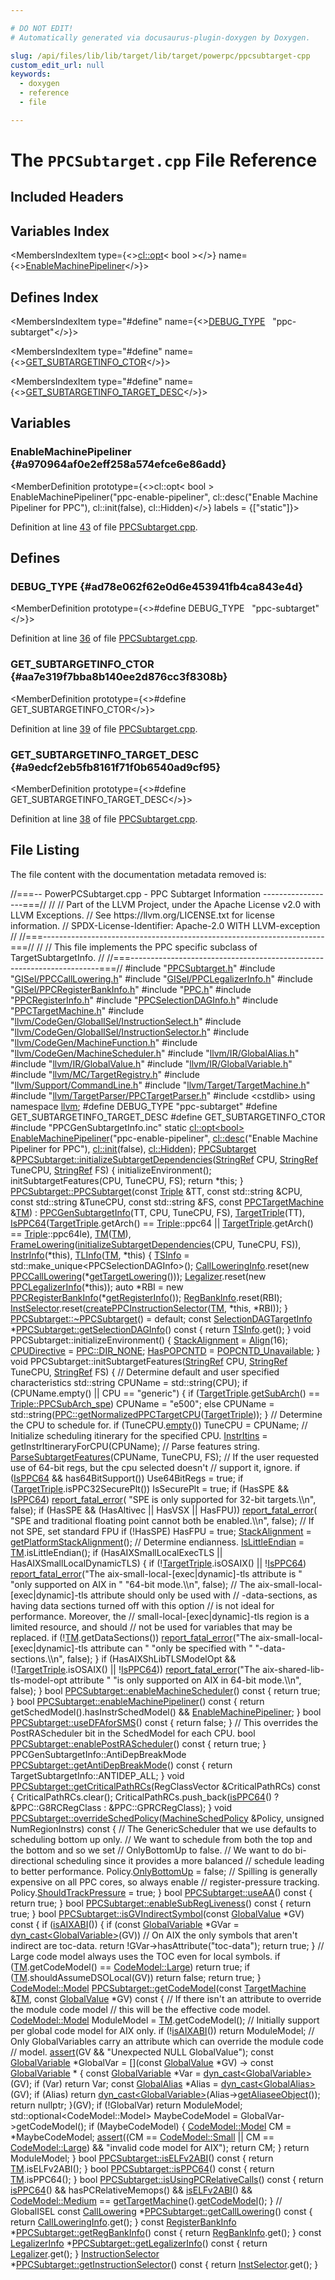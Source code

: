 ```yaml
---

# DO NOT EDIT!
# Automatically generated via docusaurus-plugin-doxygen by Doxygen.

slug: /api/files/lib/lib/target/lib/target/powerpc/ppcsubtarget-cpp
custom_edit_url: null
keywords:
  - doxygen
  - reference
  - file

---
```





# The `PPCSubtarget.cpp` File Reference

<DoxygenPage pluginConfig={pluginConfig}>



## Included Headers

<IncludesList>
<IncludesListItem
  filePath="PPCSubtarget.h"
  permalink="/docs/api/files/lib/lib/target/lib/target/powerpc/ppcsubtarget-h"
  isLocal="true" />
<IncludesListItem
  filePath="GISel/PPCCallLowering.h"
  permalink="/docs/api/files/lib/lib/target/lib/target/powerpc/lib/target/powerpc/gisel/ppccalllowering-h"
  isLocal="true" />
<IncludesListItem
  filePath="GISel/PPCLegalizerInfo.h"
  permalink="/docs/api/files/lib/lib/target/lib/target/powerpc/lib/target/powerpc/gisel/ppclegalizerinfo-h"
  isLocal="true" />
<IncludesListItem
  filePath="GISel/PPCRegisterBankInfo.h"
  permalink="/docs/api/files/lib/lib/target/lib/target/powerpc/lib/target/powerpc/gisel/ppcregisterbankinfo-h"
  isLocal="true" />
<IncludesListItem
  filePath="PPC.h"
  permalink="/docs/api/files/lib/lib/target/lib/target/powerpc/ppc-h"
  isLocal="true" />
<IncludesListItem
  filePath="PPCRegisterInfo.h"
  permalink="/docs/api/files/lib/lib/target/lib/target/powerpc/ppcregisterinfo-h"
  isLocal="true" />
<IncludesListItem
  filePath="PPCSelectionDAGInfo.h"
  permalink="/docs/api/files/lib/lib/target/lib/target/powerpc/ppcselectiondaginfo-h"
  isLocal="true" />
<IncludesListItem
  filePath="PPCTargetMachine.h"
  permalink="/docs/api/files/lib/lib/target/lib/target/powerpc/ppctargetmachine-h"
  isLocal="true" />
<IncludesListItem
  filePath="llvm/CodeGen/GlobalISel/InstructionSelect.h"
  permalink="/docs/api/files/include/include/llvm/include/llvm/codegen/include/llvm/codegen/globalisel/instructionselect-h"
  isLocal="true" />
<IncludesListItem
  filePath="llvm/CodeGen/GlobalISel/InstructionSelector.h"
  permalink="/docs/api/files/include/include/llvm/include/llvm/codegen/include/llvm/codegen/globalisel/instructionselector-h"
  isLocal="true" />
<IncludesListItem
  filePath="llvm/CodeGen/MachineFunction.h"
  permalink="/docs/api/files/include/include/llvm/include/llvm/codegen/machinefunction-h"
  isLocal="true" />
<IncludesListItem
  filePath="llvm/CodeGen/MachineScheduler.h"
  permalink="/docs/api/files/include/include/llvm/include/llvm/codegen/machinescheduler-h"
  isLocal="true" />
<IncludesListItem
  filePath="llvm/IR/GlobalAlias.h"
  permalink="/docs/api/files/include/include/llvm/include/llvm/ir/globalalias-h"
  isLocal="true" />
<IncludesListItem
  filePath="llvm/IR/GlobalValue.h"
  permalink="/docs/api/files/include/include/llvm/include/llvm/ir/globalvalue-h"
  isLocal="true" />
<IncludesListItem
  filePath="llvm/IR/GlobalVariable.h"
  permalink="/docs/api/files/include/include/llvm/include/llvm/ir/globalvariable-h"
  isLocal="true" />
<IncludesListItem
  filePath="llvm/MC/TargetRegistry.h"
  permalink="/docs/api/files/include/include/llvm/include/llvm/mc/targetregistry-h"
  isLocal="true" />
<IncludesListItem
  filePath="llvm/Support/CommandLine.h"
  permalink="/docs/api/files/include/include/llvm/include/llvm/support/commandline-h"
  isLocal="true" />
<IncludesListItem
  filePath="llvm/Target/TargetMachine.h"
  permalink="/docs/api/files/include/include/llvm/include/llvm/target/targetmachine-h"
  isLocal="true" />
<IncludesListItem
  filePath="llvm/TargetParser/PPCTargetParser.h"
  permalink="/docs/api/files/include/include/llvm/include/llvm/targetparser/ppctargetparser-h"
  isLocal="true" />
<IncludesListItem
  filePath="cstdlib"
  permalink=""
  isLocal="false" />
<IncludesListItem
  filePath="PPCGenSubtargetInfo.inc"
  permalink=""
  isLocal="true" />
</IncludesList>

## Variables Index

<MembersIndex>

<MembersIndexItem
  type={<><a href="/docs/api/classes/llvm/cl/opt">cl::opt</a>&lt; bool &gt;</>}
  name={<><a href="#a970964af0e2eff258a574efce6e86add">EnableMachinePipeliner</a></>}>
</MembersIndexItem>

</MembersIndex>

## Defines Index

<MembersIndex>

<MembersIndexItem
  type="#define"
  name={<><a href="#ad78e062f62e0d6e453941fb4ca843e4d">DEBUG&#95;TYPE</a>&nbsp;&nbsp;&nbsp;&quot;ppc-subtarget&quot;</>}>
</MembersIndexItem>

<MembersIndexItem
  type="#define"
  name={<><a href="#aa7e319f7bba8b140ee2d876cc3f8308b">GET&#95;SUBTARGETINFO&#95;CTOR</a></>}>
</MembersIndexItem>

<MembersIndexItem
  type="#define"
  name={<><a href="#a9edcf2eb5fb8161f71f0b6540ad9cf95">GET&#95;SUBTARGETINFO&#95;TARGET&#95;DESC</a></>}>
</MembersIndexItem>

</MembersIndex>


<SectionDefinition>

## Variables

### EnableMachinePipeliner {#a970964af0e2eff258a574efce6e86add}

<MemberDefinition
  prototype={<>cl::opt&lt; bool &gt; EnableMachinePipeliner(&quot;ppc-enable-pipeliner&quot;, cl::desc(&quot;Enable Machine Pipeliner for PPC&quot;), cl::init(false), cl::Hidden)</>}
  labels = {["static"]}>

Definition at line <a href="#l00043">43</a> of file <a href="/docs/api/files/lib/lib/target/lib/target/powerpc/ppcsubtarget-cpp">PPCSubtarget.cpp</a>.
</MemberDefinition>

</SectionDefinition>

<SectionDefinition>

## Defines

### DEBUG&#95;TYPE {#ad78e062f62e0d6e453941fb4ca843e4d}

<MemberDefinition
  prototype={<>#define DEBUG&#95;TYPE&nbsp;&nbsp;&nbsp;&quot;ppc-subtarget&quot;</>}>

Definition at line <a href="#l00036">36</a> of file <a href="/docs/api/files/lib/lib/target/lib/target/powerpc/ppcsubtarget-cpp">PPCSubtarget.cpp</a>.
</MemberDefinition>

### GET&#95;SUBTARGETINFO&#95;CTOR {#aa7e319f7bba8b140ee2d876cc3f8308b}

<MemberDefinition
  prototype={<>#define GET&#95;SUBTARGETINFO&#95;CTOR</>}>

Definition at line <a href="#l00039">39</a> of file <a href="/docs/api/files/lib/lib/target/lib/target/powerpc/ppcsubtarget-cpp">PPCSubtarget.cpp</a>.
</MemberDefinition>

### GET&#95;SUBTARGETINFO&#95;TARGET&#95;DESC {#a9edcf2eb5fb8161f71f0b6540ad9cf95}

<MemberDefinition
  prototype={<>#define GET&#95;SUBTARGETINFO&#95;TARGET&#95;DESC</>}>

Definition at line <a href="#l00038">38</a> of file <a href="/docs/api/files/lib/lib/target/lib/target/powerpc/ppcsubtarget-cpp">PPCSubtarget.cpp</a>.
</MemberDefinition>

</SectionDefinition>

## File Listing

The file content with the documentation metadata removed is:

<ProgramListing>

<Link id="l00001" /><CodeLine lineNumber="1"><Highlight kind="comment">//===-- PowerPCSubtarget.cpp - PPC Subtarget Information ------------------===//</Highlight><Highlight kind="normal"></Highlight></CodeLine>
<Link id="l00002" /><CodeLine lineNumber="2"><Highlight kind="normal"></Highlight><Highlight kind="comment">//</Highlight><Highlight kind="normal"></Highlight></CodeLine>
<Link id="l00003" /><CodeLine lineNumber="3"><Highlight kind="normal"></Highlight><Highlight kind="comment">// Part of the LLVM Project, under the Apache License v2.0 with LLVM Exceptions.</Highlight><Highlight kind="normal"></Highlight></CodeLine>
<Link id="l00004" /><CodeLine lineNumber="4"><Highlight kind="normal"></Highlight><Highlight kind="comment">// See https://llvm.org/LICENSE.txt for license information.</Highlight><Highlight kind="normal"></Highlight></CodeLine>
<Link id="l00005" /><CodeLine lineNumber="5"><Highlight kind="normal"></Highlight><Highlight kind="comment">// SPDX-License-Identifier: Apache-2.0 WITH LLVM-exception</Highlight><Highlight kind="normal"></Highlight></CodeLine>
<Link id="l00006" /><CodeLine lineNumber="6"><Highlight kind="normal"></Highlight><Highlight kind="comment">//</Highlight><Highlight kind="normal"></Highlight></CodeLine>
<Link id="l00007" /><CodeLine lineNumber="7"><Highlight kind="normal"></Highlight><Highlight kind="comment">//===----------------------------------------------------------------------===//</Highlight><Highlight kind="normal"></Highlight></CodeLine>
<Link id="l00008" /><CodeLine lineNumber="8"><Highlight kind="normal"></Highlight><Highlight kind="comment">//</Highlight><Highlight kind="normal"></Highlight></CodeLine>
<Link id="l00009" /><CodeLine lineNumber="9"><Highlight kind="normal"></Highlight><Highlight kind="comment">// This file implements the PPC specific subclass of TargetSubtargetInfo.</Highlight><Highlight kind="normal"></Highlight></CodeLine>
<Link id="l00010" /><CodeLine lineNumber="10"><Highlight kind="normal"></Highlight><Highlight kind="comment">//</Highlight><Highlight kind="normal"></Highlight></CodeLine>
<Link id="l00011" /><CodeLine lineNumber="11"><Highlight kind="normal"></Highlight><Highlight kind="comment">//===----------------------------------------------------------------------===//</Highlight><Highlight kind="normal"></Highlight></CodeLine>
<Link id="l00012" /><CodeLine lineNumber="12"><Highlight kind="normal"></Highlight></CodeLine>
<Link id="l00013" /><CodeLine lineNumber="13"><Highlight kind="normal"></Highlight><Highlight kind="preprocessor">#include &quot;<a href="/docs/api/files/lib/lib/target/lib/target/powerpc/ppcsubtarget-h">PPCSubtarget.h</a>&quot;</Highlight><Highlight kind="normal"></Highlight></CodeLine>
<Link id="l00014" /><CodeLine lineNumber="14"><Highlight kind="normal"></Highlight><Highlight kind="preprocessor">#include &quot;<a href="/docs/api/files/lib/lib/target/lib/target/powerpc/lib/target/powerpc/gisel/ppccalllowering-h">GISel/PPCCallLowering.h</a>&quot;</Highlight><Highlight kind="normal"></Highlight></CodeLine>
<Link id="l00015" /><CodeLine lineNumber="15"><Highlight kind="normal"></Highlight><Highlight kind="preprocessor">#include &quot;<a href="/docs/api/files/lib/lib/target/lib/target/powerpc/lib/target/powerpc/gisel/ppclegalizerinfo-h">GISel/PPCLegalizerInfo.h</a>&quot;</Highlight><Highlight kind="normal"></Highlight></CodeLine>
<Link id="l00016" /><CodeLine lineNumber="16"><Highlight kind="normal"></Highlight><Highlight kind="preprocessor">#include &quot;<a href="/docs/api/files/lib/lib/target/lib/target/powerpc/lib/target/powerpc/gisel/ppcregisterbankinfo-h">GISel/PPCRegisterBankInfo.h</a>&quot;</Highlight><Highlight kind="normal"></Highlight></CodeLine>
<Link id="l00017" /><CodeLine lineNumber="17"><Highlight kind="normal"></Highlight><Highlight kind="preprocessor">#include &quot;<a href="/docs/api/files/lib/lib/target/lib/target/powerpc/ppc-h">PPC.h</a>&quot;</Highlight><Highlight kind="normal"></Highlight></CodeLine>
<Link id="l00018" /><CodeLine lineNumber="18"><Highlight kind="normal"></Highlight><Highlight kind="preprocessor">#include &quot;<a href="/docs/api/files/lib/lib/target/lib/target/powerpc/ppcregisterinfo-h">PPCRegisterInfo.h</a>&quot;</Highlight><Highlight kind="normal"></Highlight></CodeLine>
<Link id="l00019" /><CodeLine lineNumber="19"><Highlight kind="normal"></Highlight><Highlight kind="preprocessor">#include &quot;<a href="/docs/api/files/lib/lib/target/lib/target/powerpc/ppcselectiondaginfo-h">PPCSelectionDAGInfo.h</a>&quot;</Highlight><Highlight kind="normal"></Highlight></CodeLine>
<Link id="l00020" /><CodeLine lineNumber="20"><Highlight kind="normal"></Highlight><Highlight kind="preprocessor">#include &quot;<a href="/docs/api/files/lib/lib/target/lib/target/powerpc/ppctargetmachine-h">PPCTargetMachine.h</a>&quot;</Highlight><Highlight kind="normal"></Highlight></CodeLine>
<Link id="l00021" /><CodeLine lineNumber="21"><Highlight kind="normal"></Highlight><Highlight kind="preprocessor">#include &quot;<a href="/docs/api/files/include/include/llvm/include/llvm/codegen/include/llvm/codegen/globalisel/instructionselect-h">llvm/CodeGen/GlobalISel/InstructionSelect.h</a>&quot;</Highlight><Highlight kind="normal"></Highlight></CodeLine>
<Link id="l00022" /><CodeLine lineNumber="22"><Highlight kind="normal"></Highlight><Highlight kind="preprocessor">#include &quot;<a href="/docs/api/files/include/include/llvm/include/llvm/codegen/include/llvm/codegen/globalisel/instructionselector-h">llvm/CodeGen/GlobalISel/InstructionSelector.h</a>&quot;</Highlight><Highlight kind="normal"></Highlight></CodeLine>
<Link id="l00023" /><CodeLine lineNumber="23"><Highlight kind="normal"></Highlight><Highlight kind="preprocessor">#include &quot;<a href="/docs/api/files/include/include/llvm/include/llvm/codegen/machinefunction-h">llvm/CodeGen/MachineFunction.h</a>&quot;</Highlight><Highlight kind="normal"></Highlight></CodeLine>
<Link id="l00024" /><CodeLine lineNumber="24"><Highlight kind="normal"></Highlight><Highlight kind="preprocessor">#include &quot;<a href="/docs/api/files/include/include/llvm/include/llvm/codegen/machinescheduler-h">llvm/CodeGen/MachineScheduler.h</a>&quot;</Highlight><Highlight kind="normal"></Highlight></CodeLine>
<Link id="l00025" /><CodeLine lineNumber="25"><Highlight kind="normal"></Highlight><Highlight kind="preprocessor">#include &quot;<a href="/docs/api/files/include/include/llvm/include/llvm/ir/globalalias-h">llvm/IR/GlobalAlias.h</a>&quot;</Highlight><Highlight kind="normal"></Highlight></CodeLine>
<Link id="l00026" /><CodeLine lineNumber="26"><Highlight kind="normal"></Highlight><Highlight kind="preprocessor">#include &quot;<a href="/docs/api/files/include/include/llvm/include/llvm/ir/globalvalue-h">llvm/IR/GlobalValue.h</a>&quot;</Highlight><Highlight kind="normal"></Highlight></CodeLine>
<Link id="l00027" /><CodeLine lineNumber="27"><Highlight kind="normal"></Highlight><Highlight kind="preprocessor">#include &quot;<a href="/docs/api/files/include/include/llvm/include/llvm/ir/globalvariable-h">llvm/IR/GlobalVariable.h</a>&quot;</Highlight><Highlight kind="normal"></Highlight></CodeLine>
<Link id="l00028" /><CodeLine lineNumber="28"><Highlight kind="normal"></Highlight><Highlight kind="preprocessor">#include &quot;<a href="/docs/api/files/include/include/llvm/include/llvm/mc/targetregistry-h">llvm/MC/TargetRegistry.h</a>&quot;</Highlight><Highlight kind="normal"></Highlight></CodeLine>
<Link id="l00029" /><CodeLine lineNumber="29"><Highlight kind="normal"></Highlight><Highlight kind="preprocessor">#include &quot;<a href="/docs/api/files/include/include/llvm/include/llvm/support/commandline-h">llvm/Support/CommandLine.h</a>&quot;</Highlight><Highlight kind="normal"></Highlight></CodeLine>
<Link id="l00030" /><CodeLine lineNumber="30"><Highlight kind="normal"></Highlight><Highlight kind="preprocessor">#include &quot;<a href="/docs/api/files/include/include/llvm/include/llvm/target/targetmachine-h">llvm/Target/TargetMachine.h</a>&quot;</Highlight><Highlight kind="normal"></Highlight></CodeLine>
<Link id="l00031" /><CodeLine lineNumber="31"><Highlight kind="normal"></Highlight><Highlight kind="preprocessor">#include &quot;<a href="/docs/api/files/include/include/llvm/include/llvm/targetparser/ppctargetparser-h">llvm/TargetParser/PPCTargetParser.h</a>&quot;</Highlight><Highlight kind="normal"></Highlight></CodeLine>
<Link id="l00032" /><CodeLine lineNumber="32"><Highlight kind="normal"></Highlight><Highlight kind="preprocessor">#include &lt;cstdlib&gt;</Highlight><Highlight kind="normal"></Highlight></CodeLine>
<Link id="l00033" /><CodeLine lineNumber="33"><Highlight kind="normal"></Highlight></CodeLine>
<Link id="l00034" /><CodeLine lineNumber="34"><Highlight kind="normal"></Highlight><Highlight kind="keyword">using namespace </Highlight><Highlight kind="normal"><a href="/docs/api/namespaces/llvm">llvm</a>;</Highlight></CodeLine>
<Link id="l00035" /><CodeLine lineNumber="35"><Highlight kind="normal"></Highlight></CodeLine>
<Link id="l00036" /><CodeLine lineNumber="36" lineLink="#ad78e062f62e0d6e453941fb4ca843e4d"><Highlight kind="normal"></Highlight><Highlight kind="preprocessor">#define DEBUG&#95;TYPE &quot;ppc-subtarget&quot;</Highlight><Highlight kind="normal"></Highlight></CodeLine>
<Link id="l00037" /><CodeLine lineNumber="37"><Highlight kind="normal"></Highlight></CodeLine>
<Link id="l00038" /><CodeLine lineNumber="38" lineLink="#a9edcf2eb5fb8161f71f0b6540ad9cf95"><Highlight kind="normal"></Highlight><Highlight kind="preprocessor">#define GET&#95;SUBTARGETINFO&#95;TARGET&#95;DESC</Highlight><Highlight kind="normal"></Highlight></CodeLine>
<Link id="l00039" /><CodeLine lineNumber="39" lineLink="#aa7e319f7bba8b140ee2d876cc3f8308b"><Highlight kind="normal"></Highlight><Highlight kind="preprocessor">#define GET&#95;SUBTARGETINFO&#95;CTOR</Highlight><Highlight kind="normal"></Highlight></CodeLine>
<Link id="l00040" /><CodeLine lineNumber="40"><Highlight kind="normal"></Highlight><Highlight kind="preprocessor">#include &quot;PPCGenSubtargetInfo.inc&quot;</Highlight><Highlight kind="normal"></Highlight></CodeLine>
<Link id="l00041" /><CodeLine lineNumber="41"><Highlight kind="normal"></Highlight></CodeLine>
<Link id="l00042" /><CodeLine lineNumber="42"><Highlight kind="normal"></Highlight><Highlight kind="keyword">static</Highlight><Highlight kind="normal"> <a href="/docs/api/classes/llvm/cl/opt">cl::opt&lt;bool&gt;</a></Highlight></CodeLine>
<Link id="l00043" /><CodeLine lineNumber="43" lineLink="#a970964af0e2eff258a574efce6e86add"><Highlight kind="normal">    <a href="#a970964af0e2eff258a574efce6e86add">EnableMachinePipeliner</a>(</Highlight><Highlight kind="stringliteral">&quot;ppc-enable-pipeliner&quot;</Highlight><Highlight kind="normal">,</Highlight></CodeLine>
<Link id="l00044" /><CodeLine lineNumber="44"><Highlight kind="normal">                           <a href="/docs/api/structs/llvm/cl/desc">cl::desc</a>(</Highlight><Highlight kind="stringliteral">&quot;Enable Machine Pipeliner for PPC&quot;</Highlight><Highlight kind="normal">),</Highlight></CodeLine>
<Link id="l00045" /><CodeLine lineNumber="45"><Highlight kind="normal">                           <a href="/docs/api/namespaces/llvm/cl/#ac12e6a8f3a1b511f0dee2ed6de0ae806">cl::init</a>(</Highlight><Highlight kind="keyword">false</Highlight><Highlight kind="normal">), <a href="/docs/api/namespaces/llvm/cl/#a68075925a54790e71ca790e1d4f21a40a263ac008d8d31f13ce460395fc4cf7e6">cl::Hidden</a>);</Highlight></CodeLine>
<Link id="l00046" /><CodeLine lineNumber="46"><Highlight kind="normal"></Highlight></CodeLine>
<Link id="l00047" /><CodeLine lineNumber="47" lineLink="/docs/api/classes/llvm/ppcsubtarget/#ad002c0a854d56f248f27c0ec622904f0"><Highlight kind="normal"><a href="/docs/api/classes/llvm/ppcsubtarget/#ae14557250e6afc406b994fd40e8f5f93">PPCSubtarget</a> &amp;<a href="/docs/api/classes/llvm/ppcsubtarget/#ad002c0a854d56f248f27c0ec622904f0">PPCSubtarget::initializeSubtargetDependencies</a>(<a href="/docs/api/classes/llvm/stringref">StringRef</a> CPU,</Highlight></CodeLine>
<Link id="l00048" /><CodeLine lineNumber="48"><Highlight kind="normal">                                                            <a href="/docs/api/classes/llvm/stringref">StringRef</a> TuneCPU,</Highlight></CodeLine>
<Link id="l00049" /><CodeLine lineNumber="49"><Highlight kind="normal">                                                            <a href="/docs/api/classes/llvm/stringref">StringRef</a> FS) &#123;</Highlight></CodeLine>
<Link id="l00050" /><CodeLine lineNumber="50"><Highlight kind="normal">  initializeEnvironment();</Highlight></CodeLine>
<Link id="l00051" /><CodeLine lineNumber="51"><Highlight kind="normal">  initSubtargetFeatures(CPU, TuneCPU, FS);</Highlight></CodeLine>
<Link id="l00052" /><CodeLine lineNumber="52"><Highlight kind="normal">  </Highlight><Highlight kind="keywordflow">return</Highlight><Highlight kind="normal"> &#42;</Highlight><Highlight kind="keyword">this</Highlight><Highlight kind="normal">;</Highlight></CodeLine>
<Link id="l00053" /><CodeLine lineNumber="53"><Highlight kind="normal">&#125;</Highlight></CodeLine>
<Link id="l00054" /><CodeLine lineNumber="54"><Highlight kind="normal"></Highlight></CodeLine>
<Link id="l00055" /><CodeLine lineNumber="55" lineLink="/docs/api/classes/llvm/ppcsubtarget/#ae14557250e6afc406b994fd40e8f5f93"><Highlight kind="normal"><a href="/docs/api/classes/llvm/ppcsubtarget/#ae14557250e6afc406b994fd40e8f5f93">PPCSubtarget::PPCSubtarget</a>(</Highlight><Highlight kind="keyword">const</Highlight><Highlight kind="normal"> <a href="/docs/api/classes/llvm/triple">Triple</a> &amp;TT, </Highlight><Highlight kind="keyword">const</Highlight><Highlight kind="normal"> std::string &amp;CPU,</Highlight></CodeLine>
<Link id="l00056" /><CodeLine lineNumber="56"><Highlight kind="normal">                           </Highlight><Highlight kind="keyword">const</Highlight><Highlight kind="normal"> std::string &amp;TuneCPU, </Highlight><Highlight kind="keyword">const</Highlight><Highlight kind="normal"> std::string &amp;FS,</Highlight></CodeLine>
<Link id="l00057" /><CodeLine lineNumber="57"><Highlight kind="normal">                           </Highlight><Highlight kind="keyword">const</Highlight><Highlight kind="normal"> <a href="/docs/api/classes/llvm/ppctargetmachine">PPCTargetMachine</a> &amp;<a href="/docs/api/classes/llvm/ppcsubtarget/#ae2ea016ce9b29b6f90eb058aedceca4b">TM</a>)</Highlight></CodeLine>
<Link id="l00058" /><CodeLine lineNumber="58"><Highlight kind="normal">    : <a href="/docs/api/classes/ppcgensubtargetinfo">PPCGenSubtargetInfo</a>(TT, CPU, TuneCPU, FS), <a href="/docs/api/classes/llvm/ppcsubtarget/#a42143f998fef45d515043b7d47249db2">TargetTriple</a>(TT),</Highlight></CodeLine>
<Link id="l00059" /><CodeLine lineNumber="59"><Highlight kind="normal">      <a href="/docs/api/classes/llvm/ppcsubtarget/#afe1a03cb47163239bf6af7300a56f47a">IsPPC64</a>(<a href="/docs/api/classes/llvm/ppcsubtarget/#a42143f998fef45d515043b7d47249db2">TargetTriple</a>.getArch() == <a href="/docs/api/classes/llvm/triple">Triple</a>::ppc64 ||</Highlight></CodeLine>
<Link id="l00060" /><CodeLine lineNumber="60"><Highlight kind="normal">              <a href="/docs/api/classes/llvm/ppcsubtarget/#a42143f998fef45d515043b7d47249db2">TargetTriple</a>.getArch() == <a href="/docs/api/classes/llvm/triple">Triple</a>::ppc64le),</Highlight></CodeLine>
<Link id="l00061" /><CodeLine lineNumber="61"><Highlight kind="normal">      <a href="/docs/api/classes/llvm/ppcsubtarget/#ae2ea016ce9b29b6f90eb058aedceca4b">TM</a>(<a href="/docs/api/classes/llvm/ppcsubtarget/#ae2ea016ce9b29b6f90eb058aedceca4b">TM</a>), <a href="/docs/api/classes/llvm/ppcsubtarget/#a3e9bfe3064232d157505fe041db301d2">FrameLowering</a>(<a href="/docs/api/classes/llvm/ppcsubtarget/#ad002c0a854d56f248f27c0ec622904f0">initializeSubtargetDependencies</a>(CPU, TuneCPU, FS)),</Highlight></CodeLine>
<Link id="l00062" /><CodeLine lineNumber="62"><Highlight kind="normal">      <a href="/docs/api/classes/llvm/ppcsubtarget/#a65b8ad9569e3edf6f8ec8bddd7e15e7f">InstrInfo</a>(&#42;this), <a href="/docs/api/classes/llvm/ppcsubtarget/#a16ca38e98ae387775c7fda7da2b26d6b">TLInfo</a>(<a href="/docs/api/classes/llvm/ppcsubtarget/#ae2ea016ce9b29b6f90eb058aedceca4b">TM</a>, &#42;this) &#123;</Highlight></CodeLine>
<Link id="l00063" /><CodeLine lineNumber="63"><Highlight kind="normal">  <a href="/docs/api/classes/llvm/ppcsubtarget/#ae705899524cc9dc65eb8e90be1c342ca">TSInfo</a> = std::make&#95;unique&lt;PPCSelectionDAGInfo&gt;();</Highlight></CodeLine>
<Link id="l00064" /><CodeLine lineNumber="64"><Highlight kind="normal"></Highlight></CodeLine>
<Link id="l00065" /><CodeLine lineNumber="65"><Highlight kind="normal">  <a href="/docs/api/classes/llvm/ppcsubtarget/#afa9390b7bdd37d7aa6fc1316915ed92d">CallLoweringInfo</a>.reset(</Highlight><Highlight kind="keyword">new</Highlight><Highlight kind="normal"> <a href="/docs/api/classes/llvm/ppccalllowering">PPCCallLowering</a>(&#42;<a href="/docs/api/classes/llvm/ppcsubtarget/#a6c9ac5a1dc657c32bc2999b98bcd7a6b">getTargetLowering</a>()));</Highlight></CodeLine>
<Link id="l00066" /><CodeLine lineNumber="66"><Highlight kind="normal">  <a href="/docs/api/classes/llvm/ppcsubtarget/#a15a2cf75558dd706b0e1220972c7ea0b">Legalizer</a>.reset(</Highlight><Highlight kind="keyword">new</Highlight><Highlight kind="normal"> <a href="/docs/api/classes/llvm/ppclegalizerinfo">PPCLegalizerInfo</a>(&#42;</Highlight><Highlight kind="keyword">this</Highlight><Highlight kind="normal">));</Highlight></CodeLine>
<Link id="l00067" /><CodeLine lineNumber="67"><Highlight kind="normal">  </Highlight><Highlight kind="keyword">auto</Highlight><Highlight kind="normal"> &#42;RBI = </Highlight><Highlight kind="keyword">new</Highlight><Highlight kind="normal"> <a href="/docs/api/classes/llvm/ppcregisterbankinfo">PPCRegisterBankInfo</a>(&#42;<a href="/docs/api/classes/llvm/ppcsubtarget/#aeefe52b8561be26c1281d79be439cd26">getRegisterInfo</a>());</Highlight></CodeLine>
<Link id="l00068" /><CodeLine lineNumber="68"><Highlight kind="normal">  <a href="/docs/api/classes/llvm/ppcsubtarget/#a47f84c3ba6bace6ecc50e2eb96bdbea2">RegBankInfo</a>.reset(RBI);</Highlight></CodeLine>
<Link id="l00069" /><CodeLine lineNumber="69"><Highlight kind="normal"></Highlight></CodeLine>
<Link id="l00070" /><CodeLine lineNumber="70"><Highlight kind="normal">  <a href="/docs/api/classes/llvm/ppcsubtarget/#a0536561eb82f66bd686edc267b707da3">InstSelector</a>.reset(<a href="/docs/api/namespaces/llvm/#acb28aa21ad009ea562a40afec008df87">createPPCInstructionSelector</a>(<a href="/docs/api/classes/llvm/ppcsubtarget/#ae2ea016ce9b29b6f90eb058aedceca4b">TM</a>, &#42;</Highlight><Highlight kind="keyword">this</Highlight><Highlight kind="normal">, &#42;RBI));</Highlight></CodeLine>
<Link id="l00071" /><CodeLine lineNumber="71"><Highlight kind="normal">&#125;</Highlight></CodeLine>
<Link id="l00072" /><CodeLine lineNumber="72"><Highlight kind="normal"></Highlight></CodeLine>
<Link id="l00073" /><CodeLine lineNumber="73"><Highlight kind="normal"><a href="/docs/api/classes/llvm/ppcsubtarget/#a48e64dd0e8d19b4c797abb71622008f0">PPCSubtarget::~PPCSubtarget</a>() = </Highlight><Highlight kind="keywordflow">default</Highlight><Highlight kind="normal">;</Highlight></CodeLine>
<Link id="l00074" /><CodeLine lineNumber="74"><Highlight kind="normal"></Highlight></CodeLine>
<Link id="l00075" /><CodeLine lineNumber="75" lineLink="/docs/api/classes/llvm/ppcsubtarget/#ac9d91d08c3f6f73b6043b32e25da222c"><Highlight kind="normal"></Highlight><Highlight kind="keyword">const</Highlight><Highlight kind="normal"> <a href="/docs/api/classes/llvm/selectiondagtargetinfo">SelectionDAGTargetInfo</a> &#42;<a href="/docs/api/classes/llvm/ppcsubtarget/#ac9d91d08c3f6f73b6043b32e25da222c">PPCSubtarget::getSelectionDAGInfo</a>()</Highlight><Highlight kind="keyword"> const </Highlight><Highlight kind="normal">&#123;</Highlight></CodeLine>
<Link id="l00076" /><CodeLine lineNumber="76"><Highlight kind="normal">  </Highlight><Highlight kind="keywordflow">return</Highlight><Highlight kind="normal"> <a href="/docs/api/classes/llvm/ppcsubtarget/#ae705899524cc9dc65eb8e90be1c342ca">TSInfo</a>.get();</Highlight></CodeLine>
<Link id="l00077" /><CodeLine lineNumber="77"><Highlight kind="normal">&#125;</Highlight></CodeLine>
<Link id="l00078" /><CodeLine lineNumber="78"><Highlight kind="normal"></Highlight></CodeLine>
<Link id="l00079" /><CodeLine lineNumber="79"><Highlight kind="normal"></Highlight><Highlight kind="keywordtype">void</Highlight><Highlight kind="normal"> PPCSubtarget::initializeEnvironment() &#123;</Highlight></CodeLine>
<Link id="l00080" /><CodeLine lineNumber="80"><Highlight kind="normal">  <a href="/docs/api/classes/llvm/ppcsubtarget/#a5615780de41c907a7b5b48d1f3b94e15">StackAlignment</a> = <a href="/docs/api/structs/llvm/align">Align</a>(16);</Highlight></CodeLine>
<Link id="l00081" /><CodeLine lineNumber="81"><Highlight kind="normal">  <a href="/docs/api/classes/llvm/ppcsubtarget/#a8cf430e8f55311f8a5c915f934b10564">CPUDirective</a> = <a href="/docs/api/namespaces/llvm/ppc/#afabcc2ff4ea75ff845f97b0807e8de34abf20d995fb8903fac5baf09797e6ed80">PPC::DIR&#95;NONE</a>;</Highlight></CodeLine>
<Link id="l00082" /><CodeLine lineNumber="82"><Highlight kind="normal">  <a href="/docs/api/classes/llvm/ppcsubtarget/#a4f4ee519b7eb7c0b01b4c4f21e1bfe77">HasPOPCNTD</a> = <a href="/docs/api/classes/llvm/ppcsubtarget/#a2eeb56ba19044c9c01c2c0606ada7083adf6cd18e5546a8897639fa528f81f375">POPCNTD&#95;Unavailable</a>;</Highlight></CodeLine>
<Link id="l00083" /><CodeLine lineNumber="83"><Highlight kind="normal">&#125;</Highlight></CodeLine>
<Link id="l00084" /><CodeLine lineNumber="84"><Highlight kind="normal"></Highlight></CodeLine>
<Link id="l00085" /><CodeLine lineNumber="85"><Highlight kind="normal"></Highlight><Highlight kind="keywordtype">void</Highlight><Highlight kind="normal"> PPCSubtarget::initSubtargetFeatures(<a href="/docs/api/classes/llvm/stringref">StringRef</a> CPU, <a href="/docs/api/classes/llvm/stringref">StringRef</a> TuneCPU,</Highlight></CodeLine>
<Link id="l00086" /><CodeLine lineNumber="86"><Highlight kind="normal">                                         <a href="/docs/api/classes/llvm/stringref">StringRef</a> FS) &#123;</Highlight></CodeLine>
<Link id="l00087" /><CodeLine lineNumber="87"><Highlight kind="normal">  </Highlight><Highlight kind="comment">// Determine default and user specified characteristics</Highlight><Highlight kind="normal"></Highlight></CodeLine>
<Link id="l00088" /><CodeLine lineNumber="88"><Highlight kind="normal">  std::string CPUName = std::string(CPU);</Highlight></CodeLine>
<Link id="l00089" /><CodeLine lineNumber="89"><Highlight kind="normal">  </Highlight><Highlight kind="keywordflow">if</Highlight><Highlight kind="normal"> (CPUName.empty() || CPU == </Highlight><Highlight kind="stringliteral">&quot;generic&quot;</Highlight><Highlight kind="normal">) &#123;</Highlight></CodeLine>
<Link id="l00090" /><CodeLine lineNumber="90"><Highlight kind="normal">    </Highlight><Highlight kind="keywordflow">if</Highlight><Highlight kind="normal"> (<a href="/docs/api/classes/llvm/ppcsubtarget/#a42143f998fef45d515043b7d47249db2">TargetTriple</a>.<a href="/docs/api/classes/llvm/triple/#a2f6aa922f9f6991e7d8aecb147e08fd4">getSubArch</a>() == <a href="/docs/api/classes/llvm/triple/#a9ffca842bbaefcf99484f59a83b618d4af9352d351703c7abc15682e3cacbd872">Triple::PPCSubArch&#95;spe</a>)</Highlight></CodeLine>
<Link id="l00091" /><CodeLine lineNumber="91"><Highlight kind="normal">      CPUName = </Highlight><Highlight kind="stringliteral">&quot;e500&quot;</Highlight><Highlight kind="normal">;</Highlight></CodeLine>
<Link id="l00092" /><CodeLine lineNumber="92"><Highlight kind="normal">    </Highlight><Highlight kind="keywordflow">else</Highlight><Highlight kind="normal"></Highlight></CodeLine>
<Link id="l00093" /><CodeLine lineNumber="93"><Highlight kind="normal">      CPUName = std::string(<a href="/docs/api/namespaces/llvm/ppc/#a0f432b141d17384c56f11e55de61aff7">PPC::getNormalizedPPCTargetCPU</a>(<a href="/docs/api/classes/llvm/ppcsubtarget/#a42143f998fef45d515043b7d47249db2">TargetTriple</a>));</Highlight></CodeLine>
<Link id="l00094" /><CodeLine lineNumber="94"><Highlight kind="normal">  &#125;</Highlight></CodeLine>
<Link id="l00095" /><CodeLine lineNumber="95"><Highlight kind="normal"></Highlight></CodeLine>
<Link id="l00096" /><CodeLine lineNumber="96"><Highlight kind="normal">  </Highlight><Highlight kind="comment">// Determine the CPU to schedule for.</Highlight><Highlight kind="normal"></Highlight></CodeLine>
<Link id="l00097" /><CodeLine lineNumber="97"><Highlight kind="normal">  </Highlight><Highlight kind="keywordflow">if</Highlight><Highlight kind="normal"> (TuneCPU.<a href="/docs/api/classes/llvm/stringref/#a2dc80c585ad5882da8cae7b5968f7e74">empty</a>()) TuneCPU = CPUName;</Highlight></CodeLine>
<Link id="l00098" /><CodeLine lineNumber="98"><Highlight kind="normal"></Highlight></CodeLine>
<Link id="l00099" /><CodeLine lineNumber="99"><Highlight kind="normal">  </Highlight><Highlight kind="comment">// Initialize scheduling itinerary for the specified CPU.</Highlight><Highlight kind="normal"></Highlight></CodeLine>
<Link id="l00100" /><CodeLine lineNumber="100"><Highlight kind="normal">  <a href="/docs/api/classes/llvm/ppcsubtarget/#a556a987e65c2ba607b0bd95b9addc794">InstrItins</a> = getInstrItineraryForCPU(CPUName);</Highlight></CodeLine>
<Link id="l00101" /><CodeLine lineNumber="101"><Highlight kind="normal"></Highlight></CodeLine>
<Link id="l00102" /><CodeLine lineNumber="102"><Highlight kind="normal">  </Highlight><Highlight kind="comment">// Parse features string.</Highlight><Highlight kind="normal"></Highlight></CodeLine>
<Link id="l00103" /><CodeLine lineNumber="103"><Highlight kind="normal">  <a href="/docs/api/classes/llvm/ppcsubtarget/#afec26f51f40af3d2379093d906cae749">ParseSubtargetFeatures</a>(CPUName, TuneCPU, FS);</Highlight></CodeLine>
<Link id="l00104" /><CodeLine lineNumber="104"><Highlight kind="normal"></Highlight></CodeLine>
<Link id="l00105" /><CodeLine lineNumber="105"><Highlight kind="normal">  </Highlight><Highlight kind="comment">// If the user requested use of 64-bit regs, but the cpu selected doesn&#39;t</Highlight><Highlight kind="normal"></Highlight></CodeLine>
<Link id="l00106" /><CodeLine lineNumber="106"><Highlight kind="normal">  </Highlight><Highlight kind="comment">// support it, ignore.</Highlight><Highlight kind="normal"></Highlight></CodeLine>
<Link id="l00107" /><CodeLine lineNumber="107"><Highlight kind="normal">  </Highlight><Highlight kind="keywordflow">if</Highlight><Highlight kind="normal"> (<a href="/docs/api/classes/llvm/ppcsubtarget/#afe1a03cb47163239bf6af7300a56f47a">IsPPC64</a> &amp;&amp; has64BitSupport())</Highlight></CodeLine>
<Link id="l00108" /><CodeLine lineNumber="108"><Highlight kind="normal">    Use64BitRegs = </Highlight><Highlight kind="keyword">true</Highlight><Highlight kind="normal">;</Highlight></CodeLine>
<Link id="l00109" /><CodeLine lineNumber="109"><Highlight kind="normal"></Highlight></CodeLine>
<Link id="l00110" /><CodeLine lineNumber="110"><Highlight kind="normal">  </Highlight><Highlight kind="keywordflow">if</Highlight><Highlight kind="normal"> (<a href="/docs/api/classes/llvm/ppcsubtarget/#a42143f998fef45d515043b7d47249db2">TargetTriple</a>.isPPC32SecurePlt())</Highlight></CodeLine>
<Link id="l00111" /><CodeLine lineNumber="111"><Highlight kind="normal">    IsSecurePlt = </Highlight><Highlight kind="keyword">true</Highlight><Highlight kind="normal">;</Highlight></CodeLine>
<Link id="l00112" /><CodeLine lineNumber="112"><Highlight kind="normal"></Highlight></CodeLine>
<Link id="l00113" /><CodeLine lineNumber="113"><Highlight kind="normal">  </Highlight><Highlight kind="keywordflow">if</Highlight><Highlight kind="normal"> (HasSPE &amp;&amp; <a href="/docs/api/classes/llvm/ppcsubtarget/#afe1a03cb47163239bf6af7300a56f47a">IsPPC64</a>)</Highlight></CodeLine>
<Link id="l00114" /><CodeLine lineNumber="114"><Highlight kind="normal">    <a href="/docs/api/namespaces/llvm/#a7f2a3d4dcfee70225988aec53ff1e173">report&#95;fatal&#95;error</a>( </Highlight><Highlight kind="stringliteral">&quot;SPE is only supported for 32-bit targets.\\n&quot;</Highlight><Highlight kind="normal">, </Highlight><Highlight kind="keyword">false</Highlight><Highlight kind="normal">);</Highlight></CodeLine>
<Link id="l00115" /><CodeLine lineNumber="115"><Highlight kind="normal">  </Highlight><Highlight kind="keywordflow">if</Highlight><Highlight kind="normal"> (HasSPE &amp;&amp; (HasAltivec || HasVSX || HasFPU))</Highlight></CodeLine>
<Link id="l00116" /><CodeLine lineNumber="116"><Highlight kind="normal">    <a href="/docs/api/namespaces/llvm/#a7f2a3d4dcfee70225988aec53ff1e173">report&#95;fatal&#95;error</a>(</Highlight></CodeLine>
<Link id="l00117" /><CodeLine lineNumber="117"><Highlight kind="normal">        </Highlight><Highlight kind="stringliteral">&quot;SPE and traditional floating point cannot both be enabled.\\n&quot;</Highlight><Highlight kind="normal">, </Highlight><Highlight kind="keyword">false</Highlight><Highlight kind="normal">);</Highlight></CodeLine>
<Link id="l00118" /><CodeLine lineNumber="118"><Highlight kind="normal"></Highlight></CodeLine>
<Link id="l00119" /><CodeLine lineNumber="119"><Highlight kind="normal">  </Highlight><Highlight kind="comment">// If not SPE, set standard FPU</Highlight><Highlight kind="normal"></Highlight></CodeLine>
<Link id="l00120" /><CodeLine lineNumber="120"><Highlight kind="normal">  </Highlight><Highlight kind="keywordflow">if</Highlight><Highlight kind="normal"> (!HasSPE)</Highlight></CodeLine>
<Link id="l00121" /><CodeLine lineNumber="121"><Highlight kind="normal">    HasFPU = </Highlight><Highlight kind="keyword">true</Highlight><Highlight kind="normal">;</Highlight></CodeLine>
<Link id="l00122" /><CodeLine lineNumber="122"><Highlight kind="normal"></Highlight></CodeLine>
<Link id="l00123" /><CodeLine lineNumber="123"><Highlight kind="normal">  <a href="/docs/api/classes/llvm/ppcsubtarget/#a5615780de41c907a7b5b48d1f3b94e15">StackAlignment</a> = <a href="/docs/api/classes/llvm/ppcsubtarget/#ad7589f4c7bffae5ef1ce1de44bf5109a">getPlatformStackAlignment</a>();</Highlight></CodeLine>
<Link id="l00124" /><CodeLine lineNumber="124"><Highlight kind="normal"></Highlight></CodeLine>
<Link id="l00125" /><CodeLine lineNumber="125"><Highlight kind="normal">  </Highlight><Highlight kind="comment">// Determine endianness.</Highlight><Highlight kind="normal"></Highlight></CodeLine>
<Link id="l00126" /><CodeLine lineNumber="126"><Highlight kind="normal">  <a href="/docs/api/classes/llvm/ppcsubtarget/#a033667dfabbb37781612b299275b2cd4">IsLittleEndian</a> = <a href="/docs/api/classes/llvm/ppcsubtarget/#ae2ea016ce9b29b6f90eb058aedceca4b">TM</a>.isLittleEndian();</Highlight></CodeLine>
<Link id="l00127" /><CodeLine lineNumber="127"><Highlight kind="normal"></Highlight></CodeLine>
<Link id="l00128" /><CodeLine lineNumber="128"><Highlight kind="normal">  </Highlight><Highlight kind="keywordflow">if</Highlight><Highlight kind="normal"> (HasAIXSmallLocalExecTLS || HasAIXSmallLocalDynamicTLS) &#123;</Highlight></CodeLine>
<Link id="l00129" /><CodeLine lineNumber="129"><Highlight kind="normal">    </Highlight><Highlight kind="keywordflow">if</Highlight><Highlight kind="normal"> (!<a href="/docs/api/classes/llvm/ppcsubtarget/#a42143f998fef45d515043b7d47249db2">TargetTriple</a>.isOSAIX() || !<a href="/docs/api/classes/llvm/ppcsubtarget/#afe1a03cb47163239bf6af7300a56f47a">IsPPC64</a>)</Highlight></CodeLine>
<Link id="l00130" /><CodeLine lineNumber="130"><Highlight kind="normal">      <a href="/docs/api/namespaces/llvm/#a7f2a3d4dcfee70225988aec53ff1e173">report&#95;fatal&#95;error</a>(</Highlight><Highlight kind="stringliteral">&quot;The aix-small-local-&#91;exec|dynamic&#93;-tls attribute is &quot;</Highlight><Highlight kind="normal"></Highlight></CodeLine>
<Link id="l00131" /><CodeLine lineNumber="131"><Highlight kind="normal">                         </Highlight><Highlight kind="stringliteral">&quot;only supported on AIX in &quot;</Highlight><Highlight kind="normal"></Highlight></CodeLine>
<Link id="l00132" /><CodeLine lineNumber="132"><Highlight kind="normal">                         </Highlight><Highlight kind="stringliteral">&quot;64-bit mode.\\n&quot;</Highlight><Highlight kind="normal">,</Highlight></CodeLine>
<Link id="l00133" /><CodeLine lineNumber="133"><Highlight kind="normal">                         </Highlight><Highlight kind="keyword">false</Highlight><Highlight kind="normal">);</Highlight></CodeLine>
<Link id="l00134" /><CodeLine lineNumber="134"><Highlight kind="normal">    </Highlight><Highlight kind="comment">// The aix-small-local-&#91;exec|dynamic&#93;-tls attribute should only be used with</Highlight><Highlight kind="normal"></Highlight></CodeLine>
<Link id="l00135" /><CodeLine lineNumber="135"><Highlight kind="normal">    </Highlight><Highlight kind="comment">// -data-sections, as having data sections turned off with this option</Highlight><Highlight kind="normal"></Highlight></CodeLine>
<Link id="l00136" /><CodeLine lineNumber="136"><Highlight kind="normal">    </Highlight><Highlight kind="comment">// is not ideal for performance. Moreover, the</Highlight><Highlight kind="normal"></Highlight></CodeLine>
<Link id="l00137" /><CodeLine lineNumber="137"><Highlight kind="normal">    </Highlight><Highlight kind="comment">// small-local-&#91;exec|dynamic&#93;-tls region is a limited resource, and should</Highlight><Highlight kind="normal"></Highlight></CodeLine>
<Link id="l00138" /><CodeLine lineNumber="138"><Highlight kind="normal">    </Highlight><Highlight kind="comment">// not be used for variables that may be replaced.</Highlight><Highlight kind="normal"></Highlight></CodeLine>
<Link id="l00139" /><CodeLine lineNumber="139"><Highlight kind="normal">    </Highlight><Highlight kind="keywordflow">if</Highlight><Highlight kind="normal"> (!<a href="/docs/api/classes/llvm/ppcsubtarget/#ae2ea016ce9b29b6f90eb058aedceca4b">TM</a>.getDataSections())</Highlight></CodeLine>
<Link id="l00140" /><CodeLine lineNumber="140"><Highlight kind="normal">      <a href="/docs/api/namespaces/llvm/#a7f2a3d4dcfee70225988aec53ff1e173">report&#95;fatal&#95;error</a>(</Highlight><Highlight kind="stringliteral">&quot;The aix-small-local-&#91;exec|dynamic&#93;-tls attribute can &quot;</Highlight><Highlight kind="normal"></Highlight></CodeLine>
<Link id="l00141" /><CodeLine lineNumber="141"><Highlight kind="normal">                         </Highlight><Highlight kind="stringliteral">&quot;only be specified with &quot;</Highlight><Highlight kind="normal"></Highlight></CodeLine>
<Link id="l00142" /><CodeLine lineNumber="142"><Highlight kind="normal">                         </Highlight><Highlight kind="stringliteral">&quot;-data-sections.\\n&quot;</Highlight><Highlight kind="normal">,</Highlight></CodeLine>
<Link id="l00143" /><CodeLine lineNumber="143"><Highlight kind="normal">                         </Highlight><Highlight kind="keyword">false</Highlight><Highlight kind="normal">);</Highlight></CodeLine>
<Link id="l00144" /><CodeLine lineNumber="144"><Highlight kind="normal">  &#125;</Highlight></CodeLine>
<Link id="l00145" /><CodeLine lineNumber="145"><Highlight kind="normal"></Highlight></CodeLine>
<Link id="l00146" /><CodeLine lineNumber="146"><Highlight kind="normal">  </Highlight><Highlight kind="keywordflow">if</Highlight><Highlight kind="normal"> (HasAIXShLibTLSModelOpt &amp;&amp; (!<a href="/docs/api/classes/llvm/ppcsubtarget/#a42143f998fef45d515043b7d47249db2">TargetTriple</a>.isOSAIX() || !<a href="/docs/api/classes/llvm/ppcsubtarget/#afe1a03cb47163239bf6af7300a56f47a">IsPPC64</a>))</Highlight></CodeLine>
<Link id="l00147" /><CodeLine lineNumber="147"><Highlight kind="normal">    <a href="/docs/api/namespaces/llvm/#a7f2a3d4dcfee70225988aec53ff1e173">report&#95;fatal&#95;error</a>(</Highlight><Highlight kind="stringliteral">&quot;The aix-shared-lib-tls-model-opt attribute &quot;</Highlight><Highlight kind="normal"></Highlight></CodeLine>
<Link id="l00148" /><CodeLine lineNumber="148"><Highlight kind="normal">                       </Highlight><Highlight kind="stringliteral">&quot;is only supported on AIX in 64-bit mode.\\n&quot;</Highlight><Highlight kind="normal">,</Highlight></CodeLine>
<Link id="l00149" /><CodeLine lineNumber="149"><Highlight kind="normal">                       </Highlight><Highlight kind="keyword">false</Highlight><Highlight kind="normal">);</Highlight></CodeLine>
<Link id="l00150" /><CodeLine lineNumber="150"><Highlight kind="normal">&#125;</Highlight></CodeLine>
<Link id="l00151" /><CodeLine lineNumber="151"><Highlight kind="normal"></Highlight></CodeLine>
<Link id="l00152" /><CodeLine lineNumber="152" lineLink="/docs/api/classes/llvm/ppcsubtarget/#ae769da17ba8233ef473ad066e258e98e"><Highlight kind="normal"></Highlight><Highlight kind="keywordtype">bool</Highlight><Highlight kind="normal"> <a href="/docs/api/classes/llvm/ppcsubtarget/#ae769da17ba8233ef473ad066e258e98e">PPCSubtarget::enableMachineScheduler</a>()</Highlight><Highlight kind="keyword"> const </Highlight><Highlight kind="normal">&#123; </Highlight><Highlight kind="keywordflow">return</Highlight><Highlight kind="normal"> </Highlight><Highlight kind="keyword">true</Highlight><Highlight kind="normal">; &#125;</Highlight></CodeLine>
<Link id="l00153" /><CodeLine lineNumber="153"><Highlight kind="normal"></Highlight></CodeLine>
<Link id="l00154" /><CodeLine lineNumber="154" lineLink="/docs/api/classes/llvm/ppcsubtarget/#a0d6327aed5635c20926eb30e65db5e83"><Highlight kind="normal"></Highlight><Highlight kind="keywordtype">bool</Highlight><Highlight kind="normal"> <a href="/docs/api/classes/llvm/ppcsubtarget/#a0d6327aed5635c20926eb30e65db5e83">PPCSubtarget::enableMachinePipeliner</a>()</Highlight><Highlight kind="keyword"> const </Highlight><Highlight kind="normal">&#123;</Highlight></CodeLine>
<Link id="l00155" /><CodeLine lineNumber="155"><Highlight kind="normal">  </Highlight><Highlight kind="keywordflow">return</Highlight><Highlight kind="normal"> getSchedModel().hasInstrSchedModel() &amp;&amp; <a href="/docs/api/files/lib/lib/target/lib/target/aarch64/aarch64targetmachine-cpp/#adf236a077b71d539a7e12cbf9df34313">EnableMachinePipeliner</a>;</Highlight></CodeLine>
<Link id="l00156" /><CodeLine lineNumber="156"><Highlight kind="normal">&#125;</Highlight></CodeLine>
<Link id="l00157" /><CodeLine lineNumber="157"><Highlight kind="normal"></Highlight></CodeLine>
<Link id="l00158" /><CodeLine lineNumber="158" lineLink="/docs/api/classes/llvm/ppcsubtarget/#a135c18be9f228a8fb4452c637c1eb848"><Highlight kind="normal"></Highlight><Highlight kind="keywordtype">bool</Highlight><Highlight kind="normal"> <a href="/docs/api/classes/llvm/ppcsubtarget/#a135c18be9f228a8fb4452c637c1eb848">PPCSubtarget::useDFAforSMS</a>()</Highlight><Highlight kind="keyword"> const </Highlight><Highlight kind="normal">&#123; </Highlight><Highlight kind="keywordflow">return</Highlight><Highlight kind="normal"> </Highlight><Highlight kind="keyword">false</Highlight><Highlight kind="normal">; &#125;</Highlight></CodeLine>
<Link id="l00159" /><CodeLine lineNumber="159"><Highlight kind="normal"></Highlight></CodeLine>
<Link id="l00160" /><CodeLine lineNumber="160"><Highlight kind="normal"></Highlight><Highlight kind="comment">// This overrides the PostRAScheduler bit in the SchedModel for each CPU.</Highlight><Highlight kind="normal"></Highlight></CodeLine>
<Link id="l00161" /><CodeLine lineNumber="161" lineLink="/docs/api/classes/llvm/ppcsubtarget/#afd412cc00b537182eb908ef6ab14e593"><Highlight kind="normal"></Highlight><Highlight kind="keywordtype">bool</Highlight><Highlight kind="normal"> <a href="/docs/api/classes/llvm/ppcsubtarget/#afd412cc00b537182eb908ef6ab14e593">PPCSubtarget::enablePostRAScheduler</a>()</Highlight><Highlight kind="keyword"> const </Highlight><Highlight kind="normal">&#123; </Highlight><Highlight kind="keywordflow">return</Highlight><Highlight kind="normal"> </Highlight><Highlight kind="keyword">true</Highlight><Highlight kind="normal">; &#125;</Highlight></CodeLine>
<Link id="l00162" /><CodeLine lineNumber="162"><Highlight kind="normal"></Highlight></CodeLine>
<Link id="l00163" /><CodeLine lineNumber="163" lineLink="/docs/api/classes/llvm/ppcsubtarget/#a98a332e9eb338b0d076c0b72925f375f"><Highlight kind="normal">PPCGenSubtargetInfo::AntiDepBreakMode <a href="/docs/api/classes/llvm/ppcsubtarget/#a98a332e9eb338b0d076c0b72925f375f">PPCSubtarget::getAntiDepBreakMode</a>()</Highlight><Highlight kind="keyword"> const </Highlight><Highlight kind="normal">&#123;</Highlight></CodeLine>
<Link id="l00164" /><CodeLine lineNumber="164"><Highlight kind="normal">  </Highlight><Highlight kind="keywordflow">return</Highlight><Highlight kind="normal"> TargetSubtargetInfo::ANTIDEP&#95;ALL;</Highlight></CodeLine>
<Link id="l00165" /><CodeLine lineNumber="165"><Highlight kind="normal">&#125;</Highlight></CodeLine>
<Link id="l00166" /><CodeLine lineNumber="166"><Highlight kind="normal"></Highlight></CodeLine>
<Link id="l00167" /><CodeLine lineNumber="167" lineLink="/docs/api/classes/llvm/ppcsubtarget/#a682640efb34dd5fd07ceb328f624fd53"><Highlight kind="normal"></Highlight><Highlight kind="keywordtype">void</Highlight><Highlight kind="normal"> <a href="/docs/api/classes/llvm/ppcsubtarget/#a682640efb34dd5fd07ceb328f624fd53">PPCSubtarget::getCriticalPathRCs</a>(RegClassVector &amp;CriticalPathRCs)</Highlight><Highlight kind="keyword"> const </Highlight><Highlight kind="normal">&#123;</Highlight></CodeLine>
<Link id="l00168" /><CodeLine lineNumber="168"><Highlight kind="normal">  CriticalPathRCs.clear();</Highlight></CodeLine>
<Link id="l00169" /><CodeLine lineNumber="169"><Highlight kind="normal">  CriticalPathRCs.push&#95;back(<a href="/docs/api/classes/llvm/ppcsubtarget/#a6622b99b3c00a3938d969957312b1b52">isPPC64</a>() ?</Highlight></CodeLine>
<Link id="l00170" /><CodeLine lineNumber="170"><Highlight kind="normal">                            &amp;PPC::G8RCRegClass : &amp;PPC::GPRCRegClass);</Highlight></CodeLine>
<Link id="l00171" /><CodeLine lineNumber="171"><Highlight kind="normal">&#125;</Highlight></CodeLine>
<Link id="l00172" /><CodeLine lineNumber="172"><Highlight kind="normal"></Highlight></CodeLine>
<Link id="l00173" /><CodeLine lineNumber="173" lineLink="/docs/api/classes/llvm/ppcsubtarget/#a62b85cc5821fb2328cf0040aa9f8230b"><Highlight kind="normal"></Highlight><Highlight kind="keywordtype">void</Highlight><Highlight kind="normal"> <a href="/docs/api/classes/llvm/ppcsubtarget/#a62b85cc5821fb2328cf0040aa9f8230b">PPCSubtarget::overrideSchedPolicy</a>(<a href="/docs/api/structs/llvm/machineschedpolicy">MachineSchedPolicy</a> &amp;Policy,</Highlight></CodeLine>
<Link id="l00174" /><CodeLine lineNumber="174"><Highlight kind="normal">                                       </Highlight><Highlight kind="keywordtype">unsigned</Highlight><Highlight kind="normal"> NumRegionInstrs)</Highlight><Highlight kind="keyword"> const </Highlight><Highlight kind="normal">&#123;</Highlight></CodeLine>
<Link id="l00175" /><CodeLine lineNumber="175"><Highlight kind="normal">  </Highlight><Highlight kind="comment">// The GenericScheduler that we use defaults to scheduling bottom up only.</Highlight><Highlight kind="normal"></Highlight></CodeLine>
<Link id="l00176" /><CodeLine lineNumber="176"><Highlight kind="normal">  </Highlight><Highlight kind="comment">// We want to schedule from both the top and the bottom and so we set</Highlight><Highlight kind="normal"></Highlight></CodeLine>
<Link id="l00177" /><CodeLine lineNumber="177"><Highlight kind="normal">  </Highlight><Highlight kind="comment">// OnlyBottomUp to false.</Highlight><Highlight kind="normal"></Highlight></CodeLine>
<Link id="l00178" /><CodeLine lineNumber="178"><Highlight kind="normal">  </Highlight><Highlight kind="comment">// We want to do bi-directional scheduling since it provides a more balanced</Highlight><Highlight kind="normal"></Highlight></CodeLine>
<Link id="l00179" /><CodeLine lineNumber="179"><Highlight kind="normal">  </Highlight><Highlight kind="comment">// schedule leading to better performance.</Highlight><Highlight kind="normal"></Highlight></CodeLine>
<Link id="l00180" /><CodeLine lineNumber="180"><Highlight kind="normal">  Policy.<a href="/docs/api/structs/llvm/machineschedpolicy/#a47ee8ec29daa3551f798ff4449fbf4d5">OnlyBottomUp</a> = </Highlight><Highlight kind="keyword">false</Highlight><Highlight kind="normal">;</Highlight></CodeLine>
<Link id="l00181" /><CodeLine lineNumber="181"><Highlight kind="normal">  </Highlight><Highlight kind="comment">// Spilling is generally expensive on all PPC cores, so always enable</Highlight><Highlight kind="normal"></Highlight></CodeLine>
<Link id="l00182" /><CodeLine lineNumber="182"><Highlight kind="normal">  </Highlight><Highlight kind="comment">// register-pressure tracking.</Highlight><Highlight kind="normal"></Highlight></CodeLine>
<Link id="l00183" /><CodeLine lineNumber="183"><Highlight kind="normal">  Policy.<a href="/docs/api/structs/llvm/machineschedpolicy/#aee4e3964174cee8cf362508ccef135ca">ShouldTrackPressure</a> = </Highlight><Highlight kind="keyword">true</Highlight><Highlight kind="normal">;</Highlight></CodeLine>
<Link id="l00184" /><CodeLine lineNumber="184"><Highlight kind="normal">&#125;</Highlight></CodeLine>
<Link id="l00185" /><CodeLine lineNumber="185"><Highlight kind="normal"></Highlight></CodeLine>
<Link id="l00186" /><CodeLine lineNumber="186" lineLink="/docs/api/classes/llvm/ppcsubtarget/#acb5130477b9afca4e4fea2926da75a5e"><Highlight kind="normal"></Highlight><Highlight kind="keywordtype">bool</Highlight><Highlight kind="normal"> <a href="/docs/api/classes/llvm/ppcsubtarget/#acb5130477b9afca4e4fea2926da75a5e">PPCSubtarget::useAA</a>()</Highlight><Highlight kind="keyword"> const </Highlight><Highlight kind="normal">&#123;</Highlight></CodeLine>
<Link id="l00187" /><CodeLine lineNumber="187"><Highlight kind="normal">  </Highlight><Highlight kind="keywordflow">return</Highlight><Highlight kind="normal"> </Highlight><Highlight kind="keyword">true</Highlight><Highlight kind="normal">;</Highlight></CodeLine>
<Link id="l00188" /><CodeLine lineNumber="188"><Highlight kind="normal">&#125;</Highlight></CodeLine>
<Link id="l00189" /><CodeLine lineNumber="189"><Highlight kind="normal"></Highlight></CodeLine>
<Link id="l00190" /><CodeLine lineNumber="190" lineLink="/docs/api/classes/llvm/ppcsubtarget/#a6a2a694b5523a3f2d469e7c6063e3856"><Highlight kind="normal"></Highlight><Highlight kind="keywordtype">bool</Highlight><Highlight kind="normal"> <a href="/docs/api/classes/llvm/ppcsubtarget/#a6a2a694b5523a3f2d469e7c6063e3856">PPCSubtarget::enableSubRegLiveness</a>()</Highlight><Highlight kind="keyword"> const </Highlight><Highlight kind="normal">&#123; </Highlight><Highlight kind="keywordflow">return</Highlight><Highlight kind="normal"> </Highlight><Highlight kind="keyword">true</Highlight><Highlight kind="normal">; &#125;</Highlight></CodeLine>
<Link id="l00191" /><CodeLine lineNumber="191"><Highlight kind="normal"></Highlight></CodeLine>
<Link id="l00192" /><CodeLine lineNumber="192" lineLink="/docs/api/classes/llvm/ppcsubtarget/#af216ae10b12114faf1ddde74d3520cf0"><Highlight kind="normal"></Highlight><Highlight kind="keywordtype">bool</Highlight><Highlight kind="normal"> <a href="/docs/api/classes/llvm/ppcsubtarget/#af216ae10b12114faf1ddde74d3520cf0">PPCSubtarget::isGVIndirectSymbol</a>(</Highlight><Highlight kind="keyword">const</Highlight><Highlight kind="normal"> <a href="/docs/api/classes/llvm/globalvalue">GlobalValue</a> &#42;GV)</Highlight><Highlight kind="keyword"> const </Highlight><Highlight kind="normal">&#123;</Highlight></CodeLine>
<Link id="l00193" /><CodeLine lineNumber="193"><Highlight kind="normal">  </Highlight><Highlight kind="keywordflow">if</Highlight><Highlight kind="normal"> (<a href="/docs/api/classes/llvm/ppcsubtarget/#a3ff0ba05eddb8771ac2f2ff7e56aa054">isAIXABI</a>()) &#123;</Highlight></CodeLine>
<Link id="l00194" /><CodeLine lineNumber="194"><Highlight kind="normal">    </Highlight><Highlight kind="keywordflow">if</Highlight><Highlight kind="normal"> (</Highlight><Highlight kind="keyword">const</Highlight><Highlight kind="normal"> <a href="/docs/api/classes/llvm/globalvariable">GlobalVariable</a> &#42;GVar = <a href="/docs/api/namespaces/llvm/#a22eeee01734061ac1b31ccd994c49eef">dyn&#95;cast&lt;GlobalVariable&gt;</a>(GV))</Highlight></CodeLine>
<Link id="l00195" /><CodeLine lineNumber="195"><Highlight kind="normal">      </Highlight><Highlight kind="comment">// On AIX the only symbols that aren&#39;t indirect are toc-data.</Highlight><Highlight kind="normal"></Highlight></CodeLine>
<Link id="l00196" /><CodeLine lineNumber="196"><Highlight kind="normal">      </Highlight><Highlight kind="keywordflow">return</Highlight><Highlight kind="normal"> !GVar-&gt;hasAttribute(</Highlight><Highlight kind="stringliteral">&quot;toc-data&quot;</Highlight><Highlight kind="normal">);</Highlight></CodeLine>
<Link id="l00197" /><CodeLine lineNumber="197"><Highlight kind="normal"></Highlight></CodeLine>
<Link id="l00198" /><CodeLine lineNumber="198"><Highlight kind="normal">    </Highlight><Highlight kind="keywordflow">return</Highlight><Highlight kind="normal"> </Highlight><Highlight kind="keyword">true</Highlight><Highlight kind="normal">;</Highlight></CodeLine>
<Link id="l00199" /><CodeLine lineNumber="199"><Highlight kind="normal">  &#125;</Highlight></CodeLine>
<Link id="l00200" /><CodeLine lineNumber="200"><Highlight kind="normal"></Highlight></CodeLine>
<Link id="l00201" /><CodeLine lineNumber="201"><Highlight kind="normal">  </Highlight><Highlight kind="comment">// Large code model always uses the TOC even for local symbols.</Highlight><Highlight kind="normal"></Highlight></CodeLine>
<Link id="l00202" /><CodeLine lineNumber="202"><Highlight kind="normal">  </Highlight><Highlight kind="keywordflow">if</Highlight><Highlight kind="normal"> (<a href="/docs/api/classes/llvm/ppcsubtarget/#ae2ea016ce9b29b6f90eb058aedceca4b">TM</a>.getCodeModel() == <a href="/docs/api/namespaces/llvm/codemodel/#afc59396a9e5809fc92938e203d91a8dfa5208f558fccf9f63423fb5385bb3e75c">CodeModel::Large</a>)</Highlight></CodeLine>
<Link id="l00203" /><CodeLine lineNumber="203"><Highlight kind="normal">    </Highlight><Highlight kind="keywordflow">return</Highlight><Highlight kind="normal"> </Highlight><Highlight kind="keyword">true</Highlight><Highlight kind="normal">;</Highlight></CodeLine>
<Link id="l00204" /><CodeLine lineNumber="204"><Highlight kind="normal"></Highlight></CodeLine>
<Link id="l00205" /><CodeLine lineNumber="205"><Highlight kind="normal">  </Highlight><Highlight kind="keywordflow">if</Highlight><Highlight kind="normal"> (<a href="/docs/api/classes/llvm/ppcsubtarget/#ae2ea016ce9b29b6f90eb058aedceca4b">TM</a>.shouldAssumeDSOLocal(GV))</Highlight></CodeLine>
<Link id="l00206" /><CodeLine lineNumber="206"><Highlight kind="normal">    </Highlight><Highlight kind="keywordflow">return</Highlight><Highlight kind="normal"> </Highlight><Highlight kind="keyword">false</Highlight><Highlight kind="normal">;</Highlight></CodeLine>
<Link id="l00207" /><CodeLine lineNumber="207"><Highlight kind="normal">  </Highlight><Highlight kind="keywordflow">return</Highlight><Highlight kind="normal"> </Highlight><Highlight kind="keyword">true</Highlight><Highlight kind="normal">;</Highlight></CodeLine>
<Link id="l00208" /><CodeLine lineNumber="208"><Highlight kind="normal">&#125;</Highlight></CodeLine>
<Link id="l00209" /><CodeLine lineNumber="209"><Highlight kind="normal"></Highlight></CodeLine>
<Link id="l00210" /><CodeLine lineNumber="210" lineLink="/docs/api/classes/llvm/ppcsubtarget/#ad1da03c90232fadc79f4c8d041bbce56"><Highlight kind="normal"><a href="/docs/api/namespaces/llvm/codemodel/#afc59396a9e5809fc92938e203d91a8df">CodeModel::Model</a> <a href="/docs/api/classes/llvm/ppcsubtarget/#ad1da03c90232fadc79f4c8d041bbce56">PPCSubtarget::getCodeModel</a>(</Highlight><Highlight kind="keyword">const</Highlight><Highlight kind="normal"> <a href="/docs/api/classes/llvm/targetmachine">TargetMachine</a> &amp;<a href="/docs/api/classes/llvm/ppcsubtarget/#ae2ea016ce9b29b6f90eb058aedceca4b">TM</a>,</Highlight></CodeLine>
<Link id="l00211" /><CodeLine lineNumber="211"><Highlight kind="normal">                                            </Highlight><Highlight kind="keyword">const</Highlight><Highlight kind="normal"> <a href="/docs/api/classes/llvm/globalvalue">GlobalValue</a> &#42;GV)</Highlight><Highlight kind="keyword"> const </Highlight><Highlight kind="normal">&#123;</Highlight></CodeLine>
<Link id="l00212" /><CodeLine lineNumber="212"><Highlight kind="normal">  </Highlight><Highlight kind="comment">// If there isn&#39;t an attribute to override the module code model</Highlight><Highlight kind="normal"></Highlight></CodeLine>
<Link id="l00213" /><CodeLine lineNumber="213"><Highlight kind="normal">  </Highlight><Highlight kind="comment">// this will be the effective code model.</Highlight><Highlight kind="normal"></Highlight></CodeLine>
<Link id="l00214" /><CodeLine lineNumber="214"><Highlight kind="normal">  <a href="/docs/api/namespaces/llvm/codemodel/#afc59396a9e5809fc92938e203d91a8df">CodeModel::Model</a> ModuleModel = <a href="/docs/api/classes/llvm/ppcsubtarget/#ae2ea016ce9b29b6f90eb058aedceca4b">TM</a>.getCodeModel();</Highlight></CodeLine>
<Link id="l00215" /><CodeLine lineNumber="215"><Highlight kind="normal"></Highlight></CodeLine>
<Link id="l00216" /><CodeLine lineNumber="216"><Highlight kind="normal">  </Highlight><Highlight kind="comment">// Initially support per global code model for AIX only.</Highlight><Highlight kind="normal"></Highlight></CodeLine>
<Link id="l00217" /><CodeLine lineNumber="217"><Highlight kind="normal">  </Highlight><Highlight kind="keywordflow">if</Highlight><Highlight kind="normal"> (!<a href="/docs/api/classes/llvm/ppcsubtarget/#a3ff0ba05eddb8771ac2f2ff7e56aa054">isAIXABI</a>())</Highlight></CodeLine>
<Link id="l00218" /><CodeLine lineNumber="218"><Highlight kind="normal">    </Highlight><Highlight kind="keywordflow">return</Highlight><Highlight kind="normal"> ModuleModel;</Highlight></CodeLine>
<Link id="l00219" /><CodeLine lineNumber="219"><Highlight kind="normal"></Highlight></CodeLine>
<Link id="l00220" /><CodeLine lineNumber="220"><Highlight kind="normal">  </Highlight><Highlight kind="comment">// Only GlobalVariables carry an attribute which can override the module code</Highlight><Highlight kind="normal"></Highlight></CodeLine>
<Link id="l00221" /><CodeLine lineNumber="221"><Highlight kind="normal">  </Highlight><Highlight kind="comment">// model.</Highlight><Highlight kind="normal"></Highlight></CodeLine>
<Link id="l00222" /><CodeLine lineNumber="222"><Highlight kind="normal">  <a href="/docs/api/files/lib/lib/target/lib/target/amdgpu/silowercontrolflow-cpp/#a4868c5d81c5ccc98c47aeab6244346a0">assert</a>(GV &amp;&amp; </Highlight><Highlight kind="stringliteral">&quot;Unexpected NULL GlobalValue&quot;</Highlight><Highlight kind="normal">);</Highlight></CodeLine>
<Link id="l00223" /><CodeLine lineNumber="223"><Highlight kind="normal">  </Highlight><Highlight kind="keyword">const</Highlight><Highlight kind="normal"> <a href="/docs/api/classes/llvm/globalvariable">GlobalVariable</a> &#42;GlobalVar =</Highlight></CodeLine>
<Link id="l00224" /><CodeLine lineNumber="224"><Highlight kind="normal">      &#91;&#93;(</Highlight><Highlight kind="keyword">const</Highlight><Highlight kind="normal"> <a href="/docs/api/classes/llvm/globalvalue">GlobalValue</a> &#42;GV) -&gt; </Highlight><Highlight kind="keyword">const</Highlight><Highlight kind="normal"> <a href="/docs/api/classes/llvm/globalvariable">GlobalVariable</a> &#42; &#123;</Highlight></CodeLine>
<Link id="l00225" /><CodeLine lineNumber="225"><Highlight kind="normal">    </Highlight><Highlight kind="keyword">const</Highlight><Highlight kind="normal"> <a href="/docs/api/classes/llvm/globalvariable">GlobalVariable</a> &#42;Var = <a href="/docs/api/namespaces/llvm/#a22eeee01734061ac1b31ccd994c49eef">dyn&#95;cast&lt;GlobalVariable&gt;</a>(GV);</Highlight></CodeLine>
<Link id="l00226" /><CodeLine lineNumber="226"><Highlight kind="normal">    </Highlight><Highlight kind="keywordflow">if</Highlight><Highlight kind="normal"> (Var)</Highlight></CodeLine>
<Link id="l00227" /><CodeLine lineNumber="227"><Highlight kind="normal">      </Highlight><Highlight kind="keywordflow">return</Highlight><Highlight kind="normal"> Var;</Highlight></CodeLine>
<Link id="l00228" /><CodeLine lineNumber="228"><Highlight kind="normal"></Highlight></CodeLine>
<Link id="l00229" /><CodeLine lineNumber="229"><Highlight kind="normal">    </Highlight><Highlight kind="keyword">const</Highlight><Highlight kind="normal"> <a href="/docs/api/classes/llvm/globalalias">GlobalAlias</a> &#42;Alias = <a href="/docs/api/namespaces/llvm/#a22eeee01734061ac1b31ccd994c49eef">dyn&#95;cast&lt;GlobalAlias&gt;</a>(GV);</Highlight></CodeLine>
<Link id="l00230" /><CodeLine lineNumber="230"><Highlight kind="normal">    </Highlight><Highlight kind="keywordflow">if</Highlight><Highlight kind="normal"> (Alias)</Highlight></CodeLine>
<Link id="l00231" /><CodeLine lineNumber="231"><Highlight kind="normal">      </Highlight><Highlight kind="keywordflow">return</Highlight><Highlight kind="normal"> <a href="/docs/api/namespaces/llvm/#a22eeee01734061ac1b31ccd994c49eef">dyn&#95;cast&lt;GlobalVariable&gt;</a>(Alias-&gt;<a href="/docs/api/classes/llvm/globalalias/#a311a097af4f0f77da22ac7acddc496f5">getAliaseeObject</a>());</Highlight></CodeLine>
<Link id="l00232" /><CodeLine lineNumber="232"><Highlight kind="normal"></Highlight></CodeLine>
<Link id="l00233" /><CodeLine lineNumber="233"><Highlight kind="normal">    </Highlight><Highlight kind="keywordflow">return</Highlight><Highlight kind="normal"> </Highlight><Highlight kind="keyword">nullptr</Highlight><Highlight kind="normal">;</Highlight></CodeLine>
<Link id="l00234" /><CodeLine lineNumber="234"><Highlight kind="normal">  &#125;(GV);</Highlight></CodeLine>
<Link id="l00235" /><CodeLine lineNumber="235"><Highlight kind="normal"></Highlight></CodeLine>
<Link id="l00236" /><CodeLine lineNumber="236"><Highlight kind="normal">  </Highlight><Highlight kind="keywordflow">if</Highlight><Highlight kind="normal"> (!GlobalVar)</Highlight></CodeLine>
<Link id="l00237" /><CodeLine lineNumber="237"><Highlight kind="normal">    </Highlight><Highlight kind="keywordflow">return</Highlight><Highlight kind="normal"> ModuleModel;</Highlight></CodeLine>
<Link id="l00238" /><CodeLine lineNumber="238"><Highlight kind="normal"></Highlight></CodeLine>
<Link id="l00239" /><CodeLine lineNumber="239"><Highlight kind="normal">  std::optional&lt;CodeModel::Model&gt; MaybeCodeModel = GlobalVar-&gt;getCodeModel();</Highlight></CodeLine>
<Link id="l00240" /><CodeLine lineNumber="240"><Highlight kind="normal">  </Highlight><Highlight kind="keywordflow">if</Highlight><Highlight kind="normal"> (MaybeCodeModel) &#123;</Highlight></CodeLine>
<Link id="l00241" /><CodeLine lineNumber="241"><Highlight kind="normal">    <a href="/docs/api/namespaces/llvm/codemodel/#afc59396a9e5809fc92938e203d91a8df">CodeModel::Model</a> CM = &#42;MaybeCodeModel;</Highlight></CodeLine>
<Link id="l00242" /><CodeLine lineNumber="242"><Highlight kind="normal">    <a href="/docs/api/files/lib/lib/target/lib/target/amdgpu/silowercontrolflow-cpp/#a4868c5d81c5ccc98c47aeab6244346a0">assert</a>((CM == <a href="/docs/api/namespaces/llvm/codemodel/#afc59396a9e5809fc92938e203d91a8dfaa2554ef60dc191c6005ba9eecbc9aea0">CodeModel::Small</a> || CM == <a href="/docs/api/namespaces/llvm/codemodel/#afc59396a9e5809fc92938e203d91a8dfa5208f558fccf9f63423fb5385bb3e75c">CodeModel::Large</a>) &amp;&amp;</Highlight></CodeLine>
<Link id="l00243" /><CodeLine lineNumber="243"><Highlight kind="normal">           </Highlight><Highlight kind="stringliteral">&quot;invalid code model for AIX&quot;</Highlight><Highlight kind="normal">);</Highlight></CodeLine>
<Link id="l00244" /><CodeLine lineNumber="244"><Highlight kind="normal">    </Highlight><Highlight kind="keywordflow">return</Highlight><Highlight kind="normal"> CM;</Highlight></CodeLine>
<Link id="l00245" /><CodeLine lineNumber="245"><Highlight kind="normal">  &#125;</Highlight></CodeLine>
<Link id="l00246" /><CodeLine lineNumber="246"><Highlight kind="normal"></Highlight></CodeLine>
<Link id="l00247" /><CodeLine lineNumber="247"><Highlight kind="normal">  </Highlight><Highlight kind="keywordflow">return</Highlight><Highlight kind="normal"> ModuleModel;</Highlight></CodeLine>
<Link id="l00248" /><CodeLine lineNumber="248"><Highlight kind="normal">&#125;</Highlight></CodeLine>
<Link id="l00249" /><CodeLine lineNumber="249"><Highlight kind="normal"></Highlight></CodeLine>
<Link id="l00250" /><CodeLine lineNumber="250" lineLink="/docs/api/classes/llvm/ppcsubtarget/#ad49c3ce74dc865eec4728be0850a7697"><Highlight kind="normal"></Highlight><Highlight kind="keywordtype">bool</Highlight><Highlight kind="normal"> <a href="/docs/api/classes/llvm/ppcsubtarget/#ad49c3ce74dc865eec4728be0850a7697">PPCSubtarget::isELFv2ABI</a>()</Highlight><Highlight kind="keyword"> const </Highlight><Highlight kind="normal">&#123; </Highlight><Highlight kind="keywordflow">return</Highlight><Highlight kind="normal"> <a href="/docs/api/classes/llvm/ppcsubtarget/#ae2ea016ce9b29b6f90eb058aedceca4b">TM</a>.isELFv2ABI(); &#125;</Highlight></CodeLine>
<Link id="l00251" /><CodeLine lineNumber="251" lineLink="/docs/api/classes/llvm/ppcsubtarget/#a6622b99b3c00a3938d969957312b1b52"><Highlight kind="normal"></Highlight><Highlight kind="keywordtype">bool</Highlight><Highlight kind="normal"> <a href="/docs/api/classes/llvm/ppcsubtarget/#a6622b99b3c00a3938d969957312b1b52">PPCSubtarget::isPPC64</a>()</Highlight><Highlight kind="keyword"> const </Highlight><Highlight kind="normal">&#123; </Highlight><Highlight kind="keywordflow">return</Highlight><Highlight kind="normal"> <a href="/docs/api/classes/llvm/ppcsubtarget/#ae2ea016ce9b29b6f90eb058aedceca4b">TM</a>.isPPC64(); &#125;</Highlight></CodeLine>
<Link id="l00252" /><CodeLine lineNumber="252"><Highlight kind="normal"></Highlight></CodeLine>
<Link id="l00253" /><CodeLine lineNumber="253" lineLink="/docs/api/classes/llvm/ppcsubtarget/#a6a2a00931f022fa78f6cdadb07e6d775"><Highlight kind="normal"></Highlight><Highlight kind="keywordtype">bool</Highlight><Highlight kind="normal"> <a href="/docs/api/classes/llvm/ppcsubtarget/#a6a2a00931f022fa78f6cdadb07e6d775">PPCSubtarget::isUsingPCRelativeCalls</a>()</Highlight><Highlight kind="keyword"> const </Highlight><Highlight kind="normal">&#123;</Highlight></CodeLine>
<Link id="l00254" /><CodeLine lineNumber="254"><Highlight kind="normal">  </Highlight><Highlight kind="keywordflow">return</Highlight><Highlight kind="normal"> <a href="/docs/api/classes/llvm/ppcsubtarget/#a6622b99b3c00a3938d969957312b1b52">isPPC64</a>() &amp;&amp; hasPCRelativeMemops() &amp;&amp; <a href="/docs/api/classes/llvm/ppcsubtarget/#ad49c3ce74dc865eec4728be0850a7697">isELFv2ABI</a>() &amp;&amp;</Highlight></CodeLine>
<Link id="l00255" /><CodeLine lineNumber="255"><Highlight kind="normal">         <a href="/docs/api/namespaces/llvm/codemodel/#afc59396a9e5809fc92938e203d91a8dfa29275c05d0afdbda643f7a0fbad83832">CodeModel::Medium</a> == <a href="/docs/api/classes/llvm/ppcsubtarget/#ae11f695a5e7b6ec5a3c360ecc426ba45">getTargetMachine</a>().<a href="/docs/api/classes/llvm/targetmachine/#ae106f6c6362377b3016f0d174227e193">getCodeModel</a>();</Highlight></CodeLine>
<Link id="l00256" /><CodeLine lineNumber="256"><Highlight kind="normal">&#125;</Highlight></CodeLine>
<Link id="l00257" /><CodeLine lineNumber="257"><Highlight kind="normal"></Highlight></CodeLine>
<Link id="l00258" /><CodeLine lineNumber="258"><Highlight kind="normal"></Highlight><Highlight kind="comment">// GlobalISEL</Highlight><Highlight kind="normal"></Highlight></CodeLine>
<Link id="l00259" /><CodeLine lineNumber="259" lineLink="/docs/api/classes/llvm/ppcsubtarget/#a4079b922a58ba583f374e9d1cfb7a458"><Highlight kind="normal"></Highlight><Highlight kind="keyword">const</Highlight><Highlight kind="normal"> <a href="/docs/api/classes/llvm/calllowering">CallLowering</a> &#42;<a href="/docs/api/classes/llvm/ppcsubtarget/#a4079b922a58ba583f374e9d1cfb7a458">PPCSubtarget::getCallLowering</a>()</Highlight><Highlight kind="keyword"> const </Highlight><Highlight kind="normal">&#123;</Highlight></CodeLine>
<Link id="l00260" /><CodeLine lineNumber="260"><Highlight kind="normal">  </Highlight><Highlight kind="keywordflow">return</Highlight><Highlight kind="normal"> <a href="/docs/api/classes/llvm/ppcsubtarget/#afa9390b7bdd37d7aa6fc1316915ed92d">CallLoweringInfo</a>.get();</Highlight></CodeLine>
<Link id="l00261" /><CodeLine lineNumber="261"><Highlight kind="normal">&#125;</Highlight></CodeLine>
<Link id="l00262" /><CodeLine lineNumber="262"><Highlight kind="normal"></Highlight></CodeLine>
<Link id="l00263" /><CodeLine lineNumber="263" lineLink="/docs/api/classes/llvm/ppcsubtarget/#aed509f888e5ce6fbfa3af691724d701d"><Highlight kind="normal"></Highlight><Highlight kind="keyword">const</Highlight><Highlight kind="normal"> <a href="/docs/api/classes/llvm/registerbankinfo">RegisterBankInfo</a> &#42;<a href="/docs/api/classes/llvm/ppcsubtarget/#aed509f888e5ce6fbfa3af691724d701d">PPCSubtarget::getRegBankInfo</a>()</Highlight><Highlight kind="keyword"> const </Highlight><Highlight kind="normal">&#123;</Highlight></CodeLine>
<Link id="l00264" /><CodeLine lineNumber="264"><Highlight kind="normal">  </Highlight><Highlight kind="keywordflow">return</Highlight><Highlight kind="normal"> <a href="/docs/api/classes/llvm/ppcsubtarget/#a47f84c3ba6bace6ecc50e2eb96bdbea2">RegBankInfo</a>.get();</Highlight></CodeLine>
<Link id="l00265" /><CodeLine lineNumber="265"><Highlight kind="normal">&#125;</Highlight></CodeLine>
<Link id="l00266" /><CodeLine lineNumber="266"><Highlight kind="normal"></Highlight></CodeLine>
<Link id="l00267" /><CodeLine lineNumber="267" lineLink="/docs/api/classes/llvm/ppcsubtarget/#a4331a66b57da79a5818926b746854508"><Highlight kind="normal"></Highlight><Highlight kind="keyword">const</Highlight><Highlight kind="normal"> <a href="/docs/api/classes/llvm/legalizerinfo">LegalizerInfo</a> &#42;<a href="/docs/api/classes/llvm/ppcsubtarget/#a4331a66b57da79a5818926b746854508">PPCSubtarget::getLegalizerInfo</a>()</Highlight><Highlight kind="keyword"> const </Highlight><Highlight kind="normal">&#123;</Highlight></CodeLine>
<Link id="l00268" /><CodeLine lineNumber="268"><Highlight kind="normal">  </Highlight><Highlight kind="keywordflow">return</Highlight><Highlight kind="normal"> <a href="/docs/api/classes/llvm/ppcsubtarget/#a15a2cf75558dd706b0e1220972c7ea0b">Legalizer</a>.get();</Highlight></CodeLine>
<Link id="l00269" /><CodeLine lineNumber="269"><Highlight kind="normal">&#125;</Highlight></CodeLine>
<Link id="l00270" /><CodeLine lineNumber="270"><Highlight kind="normal"></Highlight></CodeLine>
<Link id="l00271" /><CodeLine lineNumber="271" lineLink="/docs/api/classes/llvm/ppcsubtarget/#a7c3b235492fe91efccbadef1ef5b1f0b"><Highlight kind="normal"><a href="/docs/api/classes/llvm/instructionselector">InstructionSelector</a> &#42;<a href="/docs/api/classes/llvm/ppcsubtarget/#a7c3b235492fe91efccbadef1ef5b1f0b">PPCSubtarget::getInstructionSelector</a>()</Highlight><Highlight kind="keyword"> const </Highlight><Highlight kind="normal">&#123;</Highlight></CodeLine>
<Link id="l00272" /><CodeLine lineNumber="272"><Highlight kind="normal">  </Highlight><Highlight kind="keywordflow">return</Highlight><Highlight kind="normal"> <a href="/docs/api/classes/llvm/ppcsubtarget/#a0536561eb82f66bd686edc267b707da3">InstSelector</a>.get();</Highlight></CodeLine>
<Link id="l00273" /><CodeLine lineNumber="273"><Highlight kind="normal">&#125;</Highlight></CodeLine>

</ProgramListing>

</DoxygenPage>
